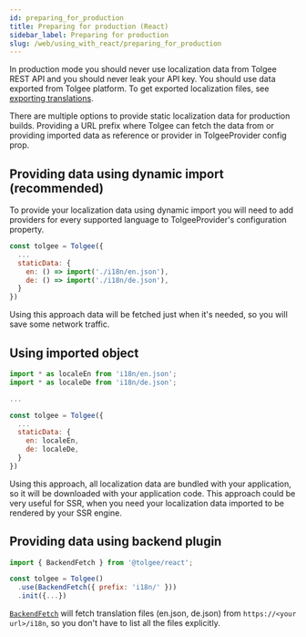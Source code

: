 ```yaml
---
id: preparing_for_production
title: Preparing for production (React)
sidebar_label: Preparing for production
slug: /web/using_with_react/preparing_for_production
---
```


In production mode you should never use localization data from Tolgee REST API and you should never leak your API key.
You should use data exported from Tolgee platform.
To get exported localization files, see [exporting translations](platform/exporting_translations.mdx).

There are multiple options to provide static localization data for production builds. Providing a URL prefix where Tolgee can
fetch the data from or providing imported data as reference or provider in TolgeeProvider config prop.

## Providing data using dynamic import (recommended)

To provide your localization data using dynamic import you will need to add providers for every supported language to
TolgeeProvider's configuration property.

```jsx
const tolgee = Tolgee({
  ...
  staticData: {
    en: () => import('./i18n/en.json'),
    de: () => import('./i18n/de.json'),
  }
})
```

Using this approach data will be fetched just when it's needed, so you will save some network traffic.

## Using imported object

```jsx
import * as localeEn from 'i18n/en.json';
import * as localeDe from 'i18n/de.json';

...

const tolgee = Tolgee({
  ...
  staticData: {
    en: localeEn,
    de: localeDe,
  }
})
```

Using this approach, all localization data are bundled with your application, so it will be downloaded with your application code. This approach could be very useful for SSR, when you need your localization data imported to be rendered by your SSR engine.

## Providing data using backend plugin

```jsx
import { BackendFetch } from '@tolgee/react';

const tolgee = Tolgee()
  .use(BackendFetch({ prefix: 'i18n/' }))
  .init({...})
```

[`BackendFetch`](../web-package/plugins#backendfetch) will fetch translation files (en.json, de.json) from `https://<your url>/i18n`, so you don't have to list all the files explicitly.
